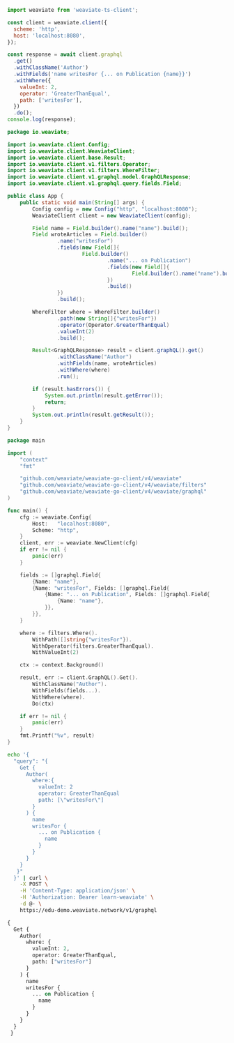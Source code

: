

<Tabs groupId="languages">
<TabItem value="py" label="Python Client v4">
  <FilteredTextBlock
    text={PyCode}
    startMarker="START FilterByCountOfReferences"
    endMarker="END FilterByCountOfReferences"
    language="py"
  />
</TabItem>
<TabItem value="js" label="JS/TS Client v2">

```js
import weaviate from 'weaviate-ts-client';

const client = weaviate.client({
  scheme: 'http',
  host: 'localhost:8080',
});

const response = await client.graphql
  .get()
  .withClassName('Author')
  .withFields('name writesFor {... on Publication {name}}')
  .withWhere({
    valueInt: 2,
    operator: 'GreaterThanEqual',
    path: ['writesFor'],
  })
  .do();
console.log(response);
```

</TabItem>
<TabItem value="java" label="Java">

```java
package io.weaviate;

import io.weaviate.client.Config;
import io.weaviate.client.WeaviateClient;
import io.weaviate.client.base.Result;
import io.weaviate.client.v1.filters.Operator;
import io.weaviate.client.v1.filters.WhereFilter;
import io.weaviate.client.v1.graphql.model.GraphQLResponse;
import io.weaviate.client.v1.graphql.query.fields.Field;

public class App {
    public static void main(String[] args) {
        Config config = new Config("http", "localhost:8080");
        WeaviateClient client = new WeaviateClient(config);

        Field name = Field.builder().name("name").build();
        Field wroteArticles = Field.builder()
                .name("writesFor")
                .fields(new Field[]{
                        Field.builder()
                                .name("... on Publication")
                                .fields(new Field[]{
                                        Field.builder().name("name").build()
                                })
                                .build()
                })
                .build();

        WhereFilter where = WhereFilter.builder()
                .path(new String[]{"writesFor"})
                .operator(Operator.GreaterThanEqual)
                .valueInt(2)
                .build();

        Result<GraphQLResponse> result = client.graphQL().get()
                .withClassName("Author")
                .withFields(name, wroteArticles)
                .withWhere(where)
                .run();

        if (result.hasErrors()) {
            System.out.println(result.getError());
            return;
        }
        System.out.println(result.getResult());
    }
}
```

</TabItem>
<TabItem value="go" label="Go">

```go
package main

import (
	"context"
	"fmt"

	"github.com/weaviate/weaviate-go-client/v4/weaviate"
	"github.com/weaviate/weaviate-go-client/v4/weaviate/filters"
	"github.com/weaviate/weaviate-go-client/v4/weaviate/graphql"
)

func main() {
	cfg := weaviate.Config{
		Host:   "localhost:8080",
		Scheme: "http",
	}
	client, err := weaviate.NewClient(cfg)
	if err != nil {
		panic(err)
	}

	fields := []graphql.Field{
		{Name: "name"},
		{Name: "writesFor", Fields: []graphql.Field{
			{Name: "... on Publication", Fields: []graphql.Field{
				{Name: "name"},
			}},
		}},
	}

	where := filters.Where().
		WithPath([]string{"writesFor"}).
		WithOperator(filters.GreaterThanEqual).
		WithValueInt(2)

	ctx := context.Background()

	result, err := client.GraphQL().Get().
		WithClassName("Author").
		WithFields(fields...).
		WithWhere(where).
		Do(ctx)

	if err != nil {
		panic(err)
	}
	fmt.Printf("%v", result)
}
```

</TabItem>
<TabItem value="curl" label="Curl">

```bash
echo '{
  "query": "{
    Get {
      Author(
        where:{
          valueInt: 2
          operator: GreaterThanEqual
          path: [\"writesFor\"]
        }
      ) {
        name
        writesFor {
          ... on Publication {
            name
          }
        }
      }
    }
   }"
  }' | curl \
    -X POST \
    -H 'Content-Type: application/json' \
    -H 'Authorization: Bearer learn-weaviate' \
    -d @- \
    https://edu-demo.weaviate.network/v1/graphql
```

</TabItem>
<TabItem value="graphql" label="GraphQL">

```graphql
{
  Get {
    Author(
      where: {
        valueInt: 2,
        operator: GreaterThanEqual,
        path: ["writesFor"]
      }
    ) {
      name
      writesFor {
        ... on Publication {
          name
        }
      }
    }
  }
 }
```

</TabItem>
</Tabs>
